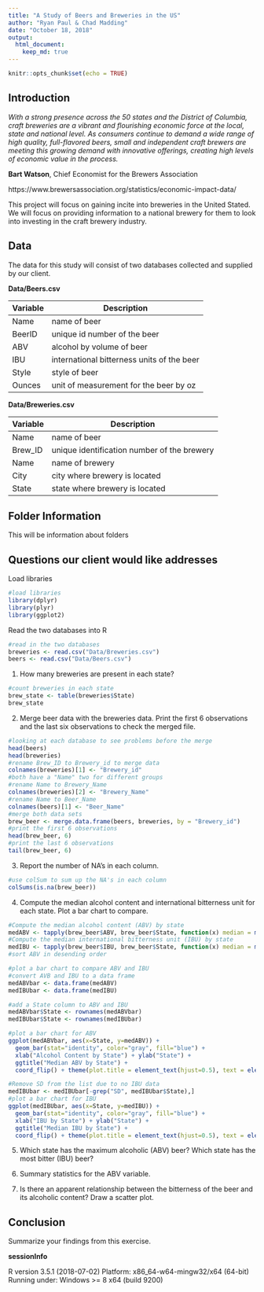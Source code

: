 ```yaml
---
title: "A Study of Beers and Breweries in the US"
author: "Ryan Paul & Chad Madding"
date: "October 18, 2018"
output:
  html_document:
    keep_md: true
---
```


```r
knitr::opts_chunk$set(echo = TRUE)
```

## Introduction

*With a strong presence across the 50 states and the District of Columbia, craft breweries are a vibrant and flourishing economic force at the local, state and national level. As consumers continue to demand a wide range of high quality, full-flavored beers, small and independent craft brewers are meeting this growing demand with innovative offerings, creating high levels of economic value in the process.*

**Bart Watson**, Chief Economist for the Brewers Association

https://www.brewersassociation.org/statistics/economic-impact-data/

This project will focus on gaining incite into breweries in the United Stated. We will focus on providing information to a national brewery for them to look into investing in the craft brewery industry.

## Data

The data for this study will consist of two databases collected and supplied by our client.

**Data/Beers.csv**

| Variable | Description |
| -------- | ----------- |
| Name | name of beer |
| BeerID | unique id number of the beer |
| ABV | alcohol by volume of beer |
| IBU | international bitterness units of the beer |
| Style | style of beer |
| Ounces | unit of measurement for the beer by oz |

**Data/Breweries.csv**

| Variable | Description |
| -------- | ----------- |
| Name | name of beer |
| Brew_ID | unique identification number of the brewery |
| Name | name of brewery |
| City | city where brewery is located |
| State | state where brewery is located |

## Folder Information

This will be information about folders

## Questions our client would like addresses

Load libraries
```r
#load libraries
library(dplyr)
library(plyr)
library(ggplot2)
```


Read the two databases into R
```r
#read in the two databases
breweries <- read.csv("Data/Breweries.csv")
beers <- read.csv("Data/Beers.csv")
```


   1. How many breweries are present in each state?
```r
#count breweries in each state
brew_state <- table(breweries$State)
brew_state
```

   2. Merge beer data with the breweries data. Print the first 6 observations and the last six observations to check the merged file.
```r
#looking at each database to see problems before the merge
head(beers)
head(breweries)
#rename Brew_ID to Brewery_id to merge data
colnames(breweries)[1] <- "Brewery_id"
#both have a "Name" two for different groups
#rename Name to Brewery_Name
colnames(breweries)[2] <- "Brewery_Name"
#rename Name to Beer_Name
colnames(beers)[1] <- "Beer_Name"
#merge both data sets
brew_beer <- merge.data.frame(beers, breweries, by = "Brewery_id")
#print the first 6 observations
head(brew_beer, 6)
#print the last 6 observations
tail(brew_beer, 6)
```

   3. Report the number of NA's in each column.
```r
#use colSum to sum up the NA's in each column
colSums(is.na(brew_beer))

```

   4. Compute the median alcohol content and international bitterness unit for each state. Plot a bar chart to compare.
```r
#Compute the median alcohol content (ABV) by state
medABV <- tapply(brew_beer$ABV, brew_beer$State, function(x) median = median(x, na.rm = TRUE))
#Compute the median international bitterness unit (IBU) by state
medIBU <- tapply(brew_beer$IBU, brew_beer$State, function(x) median = median(x, na.rm = TRUE))
#sort ABV in desending order

#plot a bar chart to compare ABV and IBU
#convert AVB and IBU to a data frame
medABVbar <- data.frame(medABV)
medIBUbar <- data.frame(medIBU)

#add a State column to ABV and IBU
medABVbar$State <- rownames(medABVbar)
medIBUbar$State <- rownames(medIBUbar)

#plot a bar chart for ABV
ggplot(medABVbar, aes(x=State, y=medABV)) +
  geom_bar(stat="identity", color="gray", fill="blue") +
  xlab("Alcohol Content by State") + ylab("State") +
  ggtitle("Median ABV by State") +
  coord_flip() + theme(plot.title = element_text(hjust=0.5), text = element_text(size=7.5))

#Remove SD from the list due to no IBU data
medIBUbar <- medIBUbar[-grep("SD", medIBUbar$State),]
#plot a bar chart for IBU
ggplot(medIBUbar, aes(x=State, y=medIBU)) +
  geom_bar(stat="identity", color="gray", fill="blue") +
  xlab("IBU by State") + ylab("State") +
  ggtitle("Median IBU by State") +
  coord_flip() + theme(plot.title = element_text(hjust=0.5), text = element_text(size=7.5))

```

   5. Which state has the maximum alcoholic (ABV) beer? Which state has the most bitter (IBU) beer?
   
   6. Summary statistics for the ABV variable.
   
   7. Is there an apparent relationship between the bitterness of the beer and its alcoholic content? Draw a scatter plot.
   
## Conclusion

Summarize your findings from this exercise.

**sessionInfo**

R version 3.5.1 (2018-07-02)
Platform: x86_64-w64-mingw32/x64 (64-bit)
Running under: Windows >= 8 x64 (build 9200)
